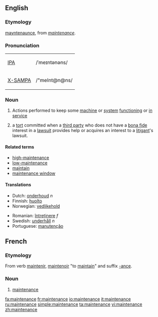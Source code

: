 {{wikipedia}}
==English==
===Etymology===
{{ME.}} [[mayntenaunce]], from {{OF.}} ''[[#French|maintenance]]''.

=== Pronunciation===
{| border=1 cellpadding=5
| [[w:IPA|IPA]] || /ˈmeɪntənəns/
|-
| [[w:X-SAMPA|X-SAMPA]] || /"meInt@n@ns/
|}

=== Noun ===
{{en-noun}}
#Actions performed to keep some [[machine]] or [[system]] [[functioning]] or [[in service]]
#{{law}} a [[tort]] committed when a [[third party]] who does not have a [[bona fide]] interest in a [[lawsuit]] provides help or acquires an interest to a [[litigant]]'s lawsuit.

==== Related terms ====
*[[high-maintenance]]
*[[low-maintenance]]
*[[maintain]]
*[[maintenance window]]

==== Translations ====
{{top}}
*Dutch: [[onderhoud]] ''n''
*Finnish: [[huolto]]
*Norwegian: [[vedlikehold]]
{{mid}}
*Romanian: [[întreţinere]] ''f''
*Swedish: [[underhåll]] ''n''
*Portuguese: [[manutenção]]
{{bottom}}

==French==
===Etymology===
From verb [[maintenir]], [[maintenoir]] "to [[maintain]]" and suffix [[-ance]].

===Noun===
{{fr-noun-reg|f}}
#[[#English|maintenance]]

[[fa:maintenance]]
[[fr:maintenance]]
[[io:maintenance]]
[[it:maintenance]]
[[ru:maintenance]]
[[simple:maintenance]]
[[ta:maintenance]]
[[vi:maintenance]]
[[zh:maintenance]]